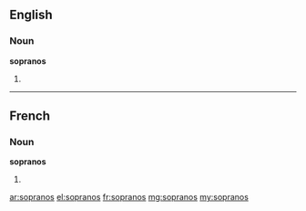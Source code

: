 ==English==

===Noun===
'''sopranos'''

# {{plural of|soprano}}

----

==French==

===Noun===
'''sopranos''' {{m}}

# {{plural of|soprano|lang=fr}}

[[ar:sopranos]]
[[el:sopranos]]
[[fr:sopranos]]
[[mg:sopranos]]
[[my:sopranos]]